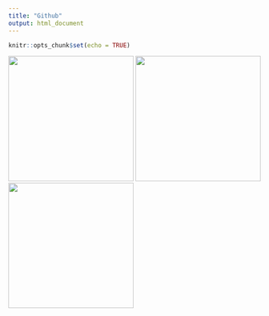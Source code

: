 ```yaml
---
title: "Github"
output: html_document
---
```


```r
knitr::opts_chunk$set(echo = TRUE)
```

[![](./images/whyRmd.png){width=250px}](z2_whyGit.html) [![](./images/whyRStudio.png){width=250px}](z2_gitTerminology.html) [![](./images/latexEquations.png){width=250px}](z1_setItUp.html)